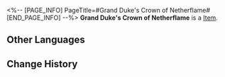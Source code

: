 <%-- [PAGE_INFO]
PageTitle=#Grand Duke's Crown of Netherflame#
[END_PAGE_INFO] --%>
{{Item Infobox
|id          = 41151
|image       = Item Grand Duke's Crown of Netherflame.png
|type        = 
|invCategory = Relics
|rarity      = 3
|effect      = 
|description = A crown of unceasing flame, with its burning ambition serving as its inexhaustible fuel.
|source1     = [[Cavern of Corrosion: Fyxestroll Garden]]
}}
'''Grand Duke's Crown of Netherflame''' is a [[Item]].

==Other Languages==
{{Other Languages
|en   = Grand Duke's Crown of Netherflame
|zhs  = 大公的冥焰冠冕
|zht  = 大公的冥焰冠冕
|ja   = 大公の冥焔の冠
|ko   = 대공의 지옥불 면류관
|es   = Corona de llamas infernales del gran duque
|fr   = Couronne de flammes éternelles du grand duc
|ru   = Пламенная корона герцога
|th   = Grand Duke's Crown of Netherflame
|vi   = Vương Miện Địa Ngục Đại Công Tước
|de   = Infernokrone des Erzherzogs
|id   = Grand Duke's Crown of Netherflame
|pt   = Coroa de Chama Infernal do Grão-Duque
}}

==Change History==
{{Change History|2.0}}